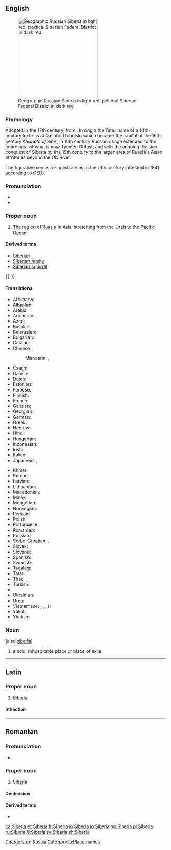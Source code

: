 ==English==
{{wikipedia}}
[[Image:Siberia Federal Subjects.png|thumb|right|250px|Geographic Russian Siberia in light red, political Siberian Federal District in dark red]]

===Etymology===
Adopted in the 17th century, from {{etyl|ru|en}} {{term|Сибирь|lang=ru}}.
In origin the Tatar name of a 14th-century fortress at Qashliq (Tobolsk) which became the capital of the 16th-century ''Khanate of Sibir'', in 16th century Russian usage extended to the entire area of what is now Tyumen Oblast, and with the ongoing Russian conquest of Siberia by the 19th century to the larger area of Russia's Asian territories beyond the Ob River.

The figurative sense in English arises in the 19th century (attested in 1841 according to OED).

===Pronunciation===
* {{IPA|saɪˈbɪərɪə}}
* {{rhymes|ɪəriə}}

===Proper noun===
{{en-proper noun}}

# The region of [[Russia]] in Asia, stretching from the [[Urals]] to the [[Pacific Ocean]].

====Derived terms====
* [[Siberian]]
* [[Siberian husky]]
* [[Siberian squirrel]]

{{-}}

====Translations====
{{trans-top|region of Russia}}
* Afrikaans: {{t-|af|Siberië}}
* Albanian: {{t-|sq|Siberia}}
* Arabic: {{t-|ar|سيبيريا|f|tr=sibiirya|sc=Arab}}
* Armenian: {{t-|hy|Սիբիր|tr=Sibir|sc=Armn}}
* Azeri: {{t-|az|Sibir}}
* Bashkir: {{tø|ba|Себер}}
* Belarusian: {{t-|be|Сібір|f|tr=Sibír|sc=Cyrl}}
* Bulgarian: {{t-|bg|Сибир|f|tr=Sibír|sc=Cyrl}}
* Catalan: {{t-|ca|Sibèria|f}}
* Chinese:
*: Mandarin: {{t|cmn|西伯利亞|sc=Hani}}, {{t|cmn|西伯利亚|tr=Xībólìyà|sc=Hani}}
* Czech: {{t+|cs|Sibiř|f}}
* Danish: {{t-|da|Sibirien}}
* Dutch: {{t-|nl|Siberië|n}}
* Estonian: {{t-|et|Siber}}
* Faroese: {{t-|fo|Siberia}}
* Finnish: {{t+|fi|Siperia}}
* French: {{t+|fr|Sibérie|f}}
* Galician: {{t-|gl|Siberia}}
* Georgian: {{t-|ka|ციმბირი|tr=c'imbiri|sc=Geor}}
* German: {{t+|de|Sibirien|n}}
* Greek: {{t-|el|Σιβηρία|f|tr=Siviría|sc=Grek}}
* Hebrew: {{t-|he|סיביר|tr=sibir|sc=Hebr}}
* Hindi: {{t-|hi|साइबेरिया|tr=sā'iberiyā|sc=Deva}}
* Hungarian: {{t+|hu|Szibéria}}
* Indonesian: {{t-|id|Siberia}}
* Irish: {{t-|ga|Sibéir|f|alt=An tSibéir}}
* Italian: {{t-|it|Siberia|f}}
* Japanese: {{t-|ja|シベリア|tr=Shiberia}}, {{qualifier|dated}} {{t-|ja|西比利亜|sc=Jpan}}
{{trans-mid}}
* Khmer: {{t-|km|ស៊ីបេរី​|tr=siibeerii|sc=Khmr}}
* Korean: {{t+|ko|시베리아|tr=Siberia|sc=Hang}}
* Latvian: {{t-|lv|Sibīrija}}
* Lithuanian: {{t-|lt|Sibiras}}
* Macedonian: {{t-|mk|Сибир|m|tr=Síbir|sc=Cyrl}}
* Malay: {{t-|ms|Siberia}}
* Mongolian: {{t-|mn|Сибирь|tr=Sibír’|sc=Cyrl}}
* Norwegian: {{t-|no|Sibir}}
* Persian: {{t+|fa|سیبری|tr=Sibri|sc=fa-Arab}}
* Polish: {{t+|pl|Syberia|f}}
* Portuguese: {{t-|pt|Sibéria|f}}
* Romanian: {{t-|ro|Siberia|f}}
* Russian: {{t+|ru|Сибирь|f|tr=Sibír’|sc=Cyrl}}
* Serbo-Croatian: {{t-|sh|Сибир|m|sc=Cyrl}}, {{t-|sh|Sibir|m}}
* Slovak: {{t-|sk|Sibír|f}}, {{t-|sk|Sibíria|f}} {{qualifier|rare}}
* Slovene: {{t+|sl|Sibirija|alt=Sibírija|f}}
* Spanish: {{t-|es|Siberia|f}}
* Swedish: {{t-|sv|Sibirien|c}}
* Tagalog: {{t-|tl|Siberia}}
* Tatar: {{t-|tt|Себер|tr=Seber|sc=Cyrl}}
* Thai: {{t-|th|ไซบีเรีย|tr=saibeeria|sc=Thai}}
* Turkish: {{t-|tr|Sibirya}}
* {{trreq|tyv}}
* Ukrainian: {{t-|uk|Сибір|f|tr=Sybír|sc=Cyrl}}
* Urdu: {{t-|ur|سائبیریا|tr=sā'iberiyā|sc=ur-Arab}}
* Vietnamese: {{t-|vi|Xibia}}, {{t-|vi|Siberi}}, {{t-|vi|Siberia}}, {{t-|vi|Tây Bá Lợi Á}} ({{t-|vi|西伯利亞}})
* Yakut: {{tø|sah|Сибиир|tr=Sibiir|sc=Cyrl}}
* Yiddish: {{t-|yi|סיביר|tr=sibir|sc=Hebr}}
{{trans-bottom}}

===Noun===
{{en-noun}} (also [[siberia]])

# {{context|figuratively|lang=en}} a cold, inhospitable place or place of exile

[[Category:en:Russia]]

----

==Latin==
{{wikipedia|lang=la}}

===Proper noun===
{{la-proper noun|Siberia|Siberiae|Siberiae|f|first}}

# [[#English|Siberia]]

====Inflection====
{{la-decl-1st-loc|Siberi}}

[[Category:la:Place names]]

----

==Romanian==

===Pronunciation===
* {{IPA|[siˈbe.ri.a]|lang=ro}}

===Proper noun===
{{head|ro|proper noun|g=f}}

# [[#English|Siberia]]

====Declension====
{{ro-country|gend=f|Siberiei}}

====Derived terms====
* {{l|ro|siberian}}

[[ca:Siberia]]
[[et:Siberia]]
[[fr:Siberia]]
[[io:Siberia]]
[[lo:Siberia]]
[[hu:Siberia]]
[[pl:Siberia]]
[[ru:Siberia]]
[[fi:Siberia]]
[[sv:Siberia]]
[[zh:Siberia]]